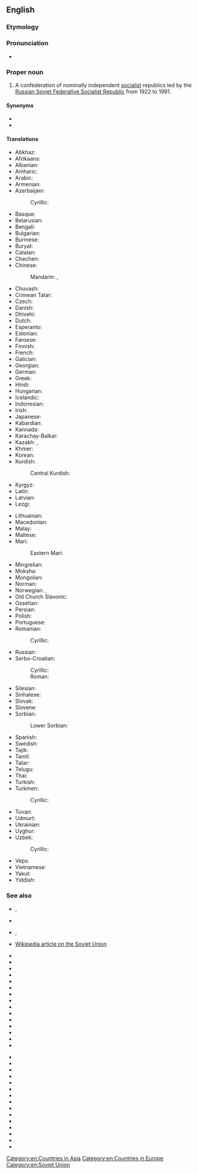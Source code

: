 {{wikipedia}}
==English==

===Etymology===
{{calque|en|ru|Сою́з Сове́тских Социалисти́ческих Респу́блик}}

===Pronunciation===
* {{audio|en|Union of Soviet Socialist Republics US.oga|Audio (US)}}

===Proper noun===
{{en-proper noun|head=[[union|Union]] of [[Soviet]] [[Socialist]] [[republic|Republic]]s}}

# {{senseid|en|Q15180}}{{lb|en|historical}} A confederation of nominally independent [[socialist]] republics led by the [[Russian Soviet Federative Socialist Republic]] from 1922 to 1991.

====Synonyms====
* {{l|en|Soviet Union}}
* {{l|en|USSR}}

====Translations====
{{trans-top-also|id=Q15180|a confederation of Communist states|Soviet Union|USSR}}
* Abkhaz: {{t|ab|Советтә Суверинытеттә Республикақәа Реидгыла|sc=Cyrl}}
* Afrikaans: {{t+|af|Unie van Sosialistiese Sowjetrepublieke}}
* Albanian: {{t|sq|Bashkimi i Republikave Sovjetike Socialiste}}
* Amharic: {{t|am|ሶዩዝ ሶቭየትስኪህ ሶትሲያሊቲቼስኪህ ሬስፑብሊክ ሶቭየት ሕብረት ሰብአዊ ሪፐብሊክ|sc=Ethi}}
* Arabic: {{t|ar|اِتِّحَاد اَلْجُمْهُورِيَّات اَلسُّوفْيَاتِيَّة اَلاِشْتِرَاكِيَّة|m|tr=ittiḥād al-jumhūriyyāt as-suvyātiyya l-ištirākiyya}}
* Armenian: {{t|hy|Խորհրդային Սոցիալիստական Հանրապետությունների Միություն}}
* Azerbaijani: {{t+|az|Sovet Sosialist Respublikaları İttifaqı}}
*: Cyrillic: {{t|az|Совет Сосиалист Республикалары Иттифагы|sc=Cyrl}}
* Basque: {{t|eu|Sobietar Errepublika Sozialisten Batasuna}}
* Belarusian: {{t|be|Саю́з Саве́цкіх Сацыялісты́чных Рэспу́блік|m}}
* Bengali: {{t|bn|সোভিয়েত সমাজতান্ত্রিক প্রজাতন্ত্রের ঐক্য}}
* Bulgarian: {{t|bg|Съю́з на съве́тските социалисти́чески репу́блики|m}}
* Burmese: {{t|my|ဆို​ဗီ​ယက်​ဆို​ရှယ်​လစ်​သ​မ​တ​နိုင်​ငံ​များ​ပြည်​ထောင်​စု|sc=Mymr}}
* Buryat: {{t|bua|Зүблэлтэ Социалис Бүгэдэ Найрамдаха Уласуудай Холбоо}}
* Catalan: {{t|ca|Unió de Repúbliques Socialistes Soviètiques|f}}
* Chechen: {{t|ce|Советски Социалистически Республикийн Союз}}
* Chinese:
*: Mandarin: {{t+|cmn|蘇維埃社會主義共和國聯盟|sc=Hani}}, {{t+|cmn|苏维埃社会主义共和国联盟|tr=Sūwéi'āi shèhuìzhǔyì gònghéguó liánméng|sc=Hani}}
* Chuvash: {{t|cv|Социаллӑ Совет Республикисен Союзӗ}}
* Crimean Tatar: {{t|crh|Şuralar Sotsialistik Cumhuriyetler Birligi}}
* Czech: {{t+|cs|Svaz sovětských socialistických republik|m}}
* Danish: {{t|da|Unionen af Socialistiske Sovjetrepublikker}}
* Dhivehi: {{t|dv|ސޯވިއެޓް ސޯޝަލިސްޓް ޖުމްހޫރިއްޔާތަކުގެ އިއްތިހާދު|sc=Thaa}}
* Dutch: {{t|nl|Unie van Socialistische Sovjetrepublieken|f}}
* Esperanto: {{t|eo|Unio de Sovetaj Socialismaj Respublikoj}}
* Estonian: {{t|et|Nõukogude Sotsialistlike Vabariikide Liit}}
* Faroese: {{t|fo|Sameindu sovjettisku sosialistisku lýðveldini|n-p}}
* Finnish: {{t+|fi|Sosialististen neuvostotasavaltojen liitto}}
* French: {{t|fr|Union des Républiques Socialistes Soviétiques|f}}
* Galician: {{t+|gl|Unión de Repúblicas Socialistas Soviéticas|f-p}}
* Georgian: {{t|ka|საბჭოთა სოციალისტური რესპუბლიკების კავშირი}}
* German: {{t+|de|Union der Sozialistischen Sowjetrepubliken|f}}
* Greek: {{t+|el|Ένωση Σοβιετικών Σοσιαλιστικών Δημοκρατιών|f}}
* Hindi: {{t|hi|सोवियत समाजवादी गणतंत्रों का संघ|sc=Deva}}
* Hungarian: {{t+|hu|Szovjet Szocialista Köztársaságok Szövetsége}}
* Icelandic: {{t|is|Sambandsríki sósíalískra sovíetlýðvelda|n-p}}
* Indonesian: {{t|id|Republik Sosialis Uni Soviet}}
* Irish: {{t|ga|Aontas na bPoblachtaí Sóivéadacha Sóisialacha|m}}
* Japanese: {{t|ja|ソビエト社会主義共和国連邦|tr=Sobieto shakaishugi kyōwakoku renpō}}
* Kabardian: {{t|kbd|Республикэ Совет Социал Зэгуэтхэр|sc=Cyrl}}
* Kannada: {{t|kn|ಸೋವಿಯೆಟ್ ಸಮಾಜವಾದಿ ಸಂಸ್ಥಾನಗಳ ಒಕ್ಕೂಟ|sc=Knda}}
* Karachay-Balkar: {{t|krc|Совет Социалист Республикаланы Союзу|sc=Cyrl}}
* Kazakh: {{t|kk|Советтік Социалистік Республикалар Одағы|sc=Cyrl}}, {{t|kk|Кеңестік Социалистік Республикалар Одағы|sc=Cyrl}}
* Khmer: {{t|km|សហភាពសាធារណរដ្ឋសង្គមនិយមសូវៀត|tr=saha pʰiep saatʰierea’na’ roat sɑngkum ni’yum sooviet|sc=Khmr}}
* Korean: {{t|ko|^소비에트 사회주의 공화국 연방}}
* Kurdish:
*: Central Kurdish: {{t|ckb|یەکیەتیی کۆمارە سۆشیالیستەکانی سۆڤیەت‎}}
* Kyrgyz: {{t|ky|Советтик Социалисттик Республикалар Союзу|sc=Cyrl}}
* Latin: {{t|la|Unio Rerum Publicarum Sovieticarum Socialisticarum|f}}
* Latvian: {{t|lv|Padomju Sociālistisko Republiku Savienība}}
* Lezgi: {{t|lez|Совет Социалист Республикайрин Галкӏ|sc=Cyrl}}
{{trans-mid}}
* Lithuanian: {{t+|lt|Tarybų Socialistinių Respublikų Sąjunga}}
* Macedonian: {{t+|mk|Сојуз на Советските Социјалистички Републики|f}}
* Malay: {{t|ms|Kesatuan Republik Sosialis Soviet}}
* Maltese: {{t|mt|L-Unjoni tar-Repubbliki Soċjoloġisti Sovjetiċi|f}}
* Mari:
*: Eastern Mari: {{t|chm|Совет Социализм Республик-влак Ушем|sc=Cyrl}}
* Mingrelian: {{t|xmf|სხუნუეფიშ სოციალისტური რესპუბლიკეფიშ რსხუ}}
* Moksha: {{t|mdf|Советонь Социализмань Республикнень Соткс|sc=Cyrl}}
* Mongolian: {{t|mn|Зөвлөлт Социалист Бүгд Найрамдах Холбоот Улс|sc=Cyrl}}
* Norman: {{t|nrf|Unnion d'Républyiques Socialistes Soviétiques|f}} {{qualifier|Jersey}}
* Norwegian: {{t|no|Unionen av sosialistiske rådsrepublikker}}, {{t|no|Samveldet av sosialistiske rådsrepublikker}}
* Old Church Slavonic: {{t|cu|Съвѣтьскъ Социалистичьскъ Димократіи Съвѫзъ|m|alt=Съвѣ́тьскъ Социали́стичьскъ Димократі́и Съвѫ́ꙁъ|sc=Cyrs}}
* Ossetian: {{t|os|Советон Социалистон Республикӕты Цӕдис}}
* Persian: {{t|fa|اتحاد جماهیر شوروی سوسیالیستی|tr=ettehâd-e jamâhir-e šuravi-ye sosiyâlisti}}
* Polish: {{t+|pl|Związek Socjalistycznych Republik Radzieckich|m}}
* Portuguese: {{t+|pt|União das Repúblicas Socialistas Soviéticas|f}}
* Romanian: {{t|ro|Uniunea Republicilor Sovietice Socialiste|f}}
*: Cyrillic: {{t|ro|Униуня Републичилор Советиче Сочиалисте|f|sc=Cyrl}}
* Russian: {{t+|ru|Сою́з Сове́тских Социалисти́ческих Респу́блик|m}}
* Serbo-Croatian:
*: Cyrillic: {{t|sh|Савез Совјетских Социјалистичких Република|m|sc=Cyrl}}
*: Roman: {{t|sh|Savez Sovjetskih Socijalističkih Republika|m}}
* Silesian: {{t|szl|Sojusz Socjalistycznych Sowjeckich Republik|m}}
* Sinhalese: {{t|si|සමාජවාදී සෝවියට් ජනරජයන්ගේ එක්සත් සංගමය|sc=Sinh}}
* Slovak: {{t|sk|Zväz Sovietskych Socialistických Republík|m}}
* Slovene: {{t|sl|Zveza sovjetskih socialističnih republik|f}}
* Sorbian:
*: Lower Sorbian: {{t|dsb|Zwězk Sowjetskich Socjaliskich Republik|m}}
* Spanish: {{t|es|Unión de Repúblicas Socialistas Soviéticas|f}}
* Swedish: {{t|sv|Socialistiska rådsrepublikernas union}}
* Tajik: {{t+|tg|Иттиҳоди Ҷумҳуриҳои Шӯравии Сосиалистӣ|sc=Cyrl}}
* Tamil: {{t|ta|சோவியத் சோசலிசக் குடியரசுகளின் ஒன்றியம்|sc=Taml}}
* Tatar: {{t|tt|Совет Социалистик Республикалар Союзы|sc=Cyrl}}
* Telugu: {{t|te|సోవియట్ సోషలిస్టు రిపబ్లిక్కుల సమాఖ్య|sc=Telu}}
* Thai: {{t|th|สหภาพสาธารณรัฐสังคมนิยมโซเวียต|tr=sà-hà-pâap săa-taa-rá-ná rát săng-kom-ní-yom soh-wîat}}
* Turkish: {{t+|tr|Sovyet Sosyalist Cumhuriyetler Birliği}}
* Turkmen: {{t|tk|Sowet Sotsialistik Respublikalary Soýuzy}}
*: Cyrillic: {{t|tk|Совет Социалистик Республикалары Союзы|sc=Cyrl}}
* Tuvan: {{t|tyv|Совет Социалистиг Республикаларның Эвилели}}
* Udmurt: {{t|udm|Советской Социалистической Республикаослэн Союззы|sc=Cyrl}}
* Ukrainian: {{t|uk|Сою́з Радя́нських Соціалісти́чних Респу́блік|m}}
* Uyghur: {{t|ug|سوۋېت سوتسىيالىستىك رېسپۇبلىكالىرى ئىتتىپاقى|sc=ug-Arab}}
* Uzbek: {{t|uz|Sovet Socialistik Respublikalari Ittifoqi}}
*: Cyrillic: {{t|uz|Совет Социалистик Республикалари Иттифоқи|sc=Cyrl}}
* Veps: {{t|vep|Nevondkundaližiden Socialistižiden Tazovaldkundoiden Ühtištuz}}
* Vietnamese: {{t|vi|Liên bang Cộng hòa Xã hội Chủ nghĩa Xô viết}}
* Yakut: {{t|sah|Сэбиэскэй Социалистыы Республикалар Сойуустара|sc=Cyrl}}
* Yiddish: {{t|yi|פֿאַרבאַנד פֿון סאָוועטישע סאָציאַליסטישע רעפּובליקן|sc=Hebr}}
{{trans-bottom}}

===See also===
* {{l|en|Commonwealth of Independent States}}, {{l|en|CIS}}
* {{l|en|Russian Federation}}
* {{l|en|Soviet republic}}, {{l|en|Soviet Socialist Republic}}
* [[w:Soviet Union|Wikipedia article on the Soviet Union]]
{{top2}}
* {{l|en|Armenian SSR}}
* {{l|en|Azerbaijan SSR}}
* {{l|en|Byelorussian SSR}}
* {{l|en|Estonian SSR}}
* {{l|en|Georgian SSR}}
* {{l|en|Kazakh SSR}}
* {{l|en|Kyrgyz SSR}}
* {{l|en|Latvian SSR}}
* {{l|en|Lithuanian SSR}}
* {{l|en|Moldavian SSR}}
* {{l|en|Russian SFSR}}
* {{l|en|Tajik SSR}}
* {{l|en|Turkmen SSR}}
* {{l|en|Ukrainian SSR}}
* {{l|en|Uzbek SSR}}
{{mid2}}
* {{l|en|Armenia}}
* {{l|en|Azerbaijan}}
* {{l|en|Belarus}}
* {{l|en|Estonia}}
* {{l|en|Georgia}}
* {{l|en|Kazakhstan}}
* {{l|en|Kyrgyzstan}}
* {{l|en|Latvia}}
* {{l|en|Lithuania}}
* {{l|en|Moldova}}
* {{l|en|Russia}}
* {{l|en|Tajikistan}}
* {{l|en|Turkmenistan}}
* {{l|en|Ukraine}}
* {{l|en|Uzbekistan}}
{{bottom}}

[[Category:en:Countries in Asia]]
[[Category:en:Countries in Europe]]
[[Category:en:Soviet Union]]